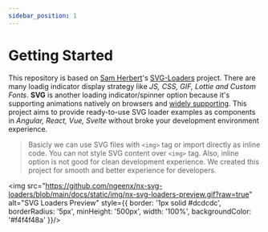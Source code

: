 ```yaml
---
sidebar_position: 1
---
```


# Getting Started

This repository is based on [Sam Herbert](https://github.com/SamHerbert)'s [SVG-Loaders](https://github.com/SamHerbert/SVG-Loaders) project. There are many loadig indicator display strategy like *JS, CSS, GIF, Lottie and Custom Fonts*. **SVG** is another loading indicator/spinner option because it's supporting animations natively on browsers and [widely supporting](https://caniuse.com/svg-smil). This project aims to provide ready-to-use SVG loader examples as components in *Angular, React, Vue, Svelte* without broke your development environment experience.

> Basicly we can use SVG files with `<img>` tag or import directly as inline code. You can not style SVG content over `<img>` tag. Also, inline option is not good for clean development experience. We created this project for smooth and better experience for developers.

<img src="https://github.com/ngeenx/nx-svg-loaders/blob/main/docs/static/img/nx-svg-loaders-preview.gif?raw=true" alt="SVG Loaders Preview" style={{
  border: '1px solid #dcdcdc',
  borderRadius: '5px',
  minHeight: '500px',
  width: '100%',
  backgroundColor: '#f4f4f48a'
}}/>
